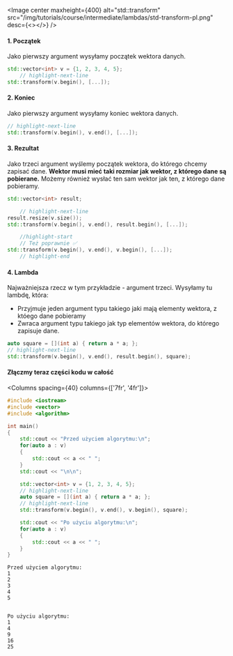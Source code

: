 
<Image center
		maxheight={400}
		alt="std::transform"
		src="/img/tutorials/course/intermediate/lambdas/std-transform-pl.png"
		desc={<></>}
	/>
<br/>

#### 1. Początek
Jako pierwszy argument wysyłamy początek wektora danych.
```cpp
std::vector<int> v = {1, 2, 3, 4, 5};
	// highlight-next-line
std::transform(v.begin(), [...]);
```
#### 2. Koniec
Jako pierwszy argument wysyłamy koniec wektora danych.
```cpp
// highlight-next-line
std::transform(v.begin(), v.end(), [...]);
```
#### 3. Rezultat
Jako trzeci argument wyślemy początek wektora, do którego chcemy zapisać dane. __Wektor musi mieć taki rozmiar jak wektor, z którego dane są pobierane.__ Możemy również wysłać ten sam wektor jak ten, z którego dane pobieramy.
```cpp
std::vector<int> result;

	// highlight-next-line
result.resize(v.size());
std::transform(v.begin(), v.end(), result.begin(), [...]);

	//highlight-start
	// Też poprawnie ✅
std::transform(v.begin(), v.end(), v.begin(), [...]);
	// highlight-end
```

#### 4. Lambda
Najważniejsza rzecz w tym przykładzie - argument trzeci. Wysyłamy tu lambdę, która:
- Przyjmuje jeden argument typu takiego jaki mają elementy wektora, z któego dane pobieramy
- Zwraca argument typu takiego jak typ elementów wektora, do którego zapisuje dane.

```cpp
auto square = [](int a) { return a * a; };
// highlight-next-line
std::transform(v.begin(), v.end(), result.begin(), square);
```

#### Złączmy teraz części kodu w całość

<Columns spacing={40} columns={['7fr', '4fr']}>
<div>

```cpp title="std::transform"
#include <iostream>
#include <vector>
#include <algorithm>

int main()
{
	std::cout << "Przed użyciem algorytmu:\n";
	for(auto a : v)
	{
		std::cout << a << " ";
	}
	std::cout << "\n\n";

	std::vector<int> v = {1, 2, 3, 4, 5};
	// highlight-next-line
	auto square = [](int a) { return a * a; };
	// highlight-next-line
    std::transform(v.begin(), v.end(), v.begin(), square);

	std::cout << "Po użyciu algorytmu:\n";
	for(auto a : v)
	{
		std::cout << a << " ";
	}
}
```

</div>

<div>

```plaintext title="Wynik (konsola)"
Przed użyciem algorytmu:
1
2
3
4
5


Po użyciu algorytmu:
1
4
9
16
25
```

</div>
</Columns>